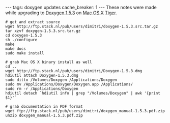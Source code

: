 ---
tags: doxygen updates
cache_breaker: 1
---
These notes were made while upgrading to [[Doxygen 1.5.3]] on [[Mac OS X]] [[Tiger]].

<pre># get and extract source
wget http://ftp.stack.nl/pub/users/dimitri/doxygen-1.5.3.src.tar.gz
tar xzvf doxygen-1.5.3.src.tar.gz 
cd doxygen-1.5.3
sh ./configure 
make
make docs
sudo make install

# grab Mac OS X binary install as well
cd ..
wget http://ftp.stack.nl/pub/users/dimitri/Doxygen-1.5.3.dmg
hdiutil attach Doxygen-1.5.3.dmg
sudo ditto /Volumes/Doxygen /Applications/Doxygen
sudo mv /Applications/Doxygen/Doxygen.app /Applications/
sudo rm -r /Applications/Doxygen
hdiutil detach `hdiutil info | grep "/Volumes/Doxygen" | awk '{print $1}'`

# grab documentation in PDF format
wget ftp://ftp.stack.nl/pub/users/dimitri/doxygen_manual-1.5.3.pdf.zip
unzip doxygen_manual-1.5.3.pdf.zip</pre>
